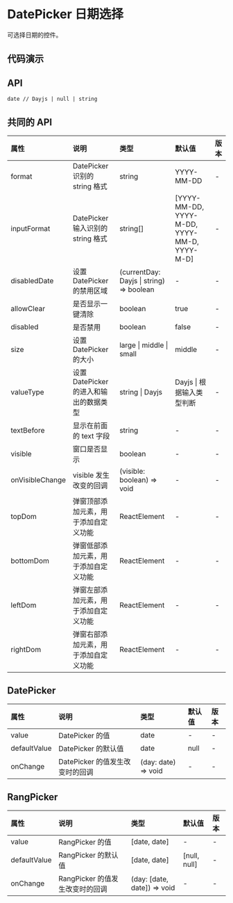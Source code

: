 


# DatePicker 日期选择

可选择日期的控件。

## 代码演示

<CodeWrapper>
    <CodeBox title="基础" desc={descNormal} code={codeNormal}>
        <DemoNormal />
    </CodeBox>
    <CodeBox title="范围选择器" desc={descRang} code={codeRang}>
        <DemoRang />
    </CodeBox>
</CodeWrapper>

## API

```
date // Dayjs | null | string
```

## 共同的 API

<div className="api">

| 属性            | 说明                                   | 类型                                     | 默认值                                       | 版本 |
| :-------------- | :------------------------------------- | :--------------------------------------- | :------------------------------------------- | :--- |
| format          | DatePicker 识别的 string 格式          | string                                   | YYYY-MM-DD                                   | -    |
| inputFormat     | DatePicker 输入识别的 string 格式      | string[]                                 | [YYYY-MM-DD, YYYY-M-DD, YYYY-MM-D, YYYY-M-D] | -    |
| disabledDate    | 设置 DatePicker 的禁用区域             | (currentDay: Dayjs \| string) => boolean | -                                            | -    |
| allowClear      | 是否显示一键清除                       | boolean                                  | true                                         | -    |
| disabled        | 是否禁用                               | boolean                                  | false                                        | -    |
| size            | 设置 DatePicker 的大小                 | large \| middle \| small                 | middle                                       | -    |
| valueType       | 设置 DatePicker 的进入和输出的数据类型 | string \| Dayjs                          | Dayjs \| 根据输入类型判断                    | -    |
| textBefore      | 显示在前面的 text 字段                 | string                                   | -                                            | -    |
| visible         | 窗口是否显示                           | boolean                                  | -                                            | -    |
| onVisibleChange | visible 发生改变的回调                 | (visible: boolean) => void               | -                                            | -    |
| topDom          | 弹窗顶部添加元素，用于添加自定义功能   | ReactElement                             | -                                            | -    |
| bottomDom       | 弹窗低部添加元素，用于添加自定义功能   | ReactElement                             | -                                            | -    |
| leftDom         | 弹窗左部添加元素，用于添加自定义功能   | ReactElement                             | -                                            | -    |
| rightDom        | 弹窗右部添加元素，用于添加自定义功能   | ReactElement                             | -                                            | -    |

</div>

## DatePicker

<div className="api">

| 属性         | 说明                            | 类型                | 默认值 | 版本 |
| :----------- | :------------------------------ | :------------------ | :----- | :--- |
| value        | DatePicker 的值                 | date                | -      | -    |
| defaultValue | DatePicker 的默认值             | date                | null   | -    |
| onChange     | DatePicker 的值发生改变时的回调 | (day: date) => void | -      | -    |

</div>

## RangPicker

<div className="api">

| 属性         | 说明                            | 类型                        | 默认值       | 版本 |
| :----------- | :------------------------------ | :-------------------------- | :----------- | :--- |
| value        | RangPicker 的值                 | [date, date]                | -            | -    |
| defaultValue | RangPicker 的默认值             | [date, date]                | [null, null] | -    |
| onChange     | RangPicker 的值发生改变时的回调 | (day: [date, date]) => void | -            | -    |

</div>
